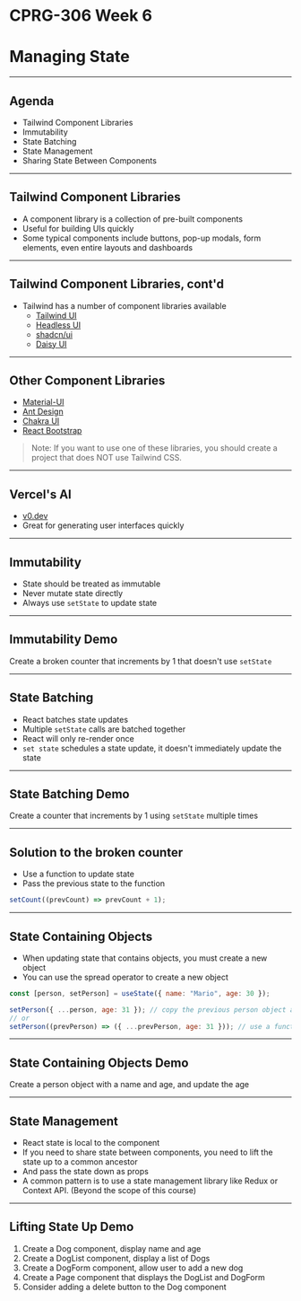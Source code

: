 # CPRG-306 Week 6

# Managing State

---

## Agenda

- Tailwind Component Libraries
- Immutability
- State Batching
- State Management
- Sharing State Between Components

---

## Tailwind Component Libraries

- A component library is a collection of pre-built components
- Useful for building UIs quickly
- Some typical components include buttons, pop-up modals, form elements, even entire layouts and dashboards

---

## Tailwind Component Libraries, cont'd

- Tailwind has a number of component libraries available
  - [Tailwind UI](https://tailwindui.com/)
  - [Headless UI](https://headlessui.dev/)
  - [shadcn/ui](https://ui.shadcn.com/)
  - [Daisy UI](https://daisyui.com/)

---

## Other Component Libraries

- [Material-UI](https://material-ui.com/)
- [Ant Design](https://ant.design/)
- [Chakra UI](https://chakra-ui.com/)
- [React Bootstrap](https://react-bootstrap.github.io/)

> Note: If you want to use one of these libraries, you should create a project that does NOT use Tailwind CSS.

---

## Vercel's AI

- [v0.dev](https://v0.dev/)
- Great for generating user interfaces quickly

---

## Immutability

- State should be treated as immutable
- Never mutate state directly
- Always use `setState` to update state

---

## Immutability Demo

Create a broken counter that increments by 1 that doesn't use `setState`

---

## State Batching

- React batches state updates
- Multiple `setState` calls are batched together
- React will only re-render once
- `set state` schedules a state update, it doesn't immediately update the state

---

## State Batching Demo

Create a counter that increments by 1 using `setState` multiple times

---

## Solution to the broken counter

- Use a function to update state
- Pass the previous state to the function

```javascript
setCount((prevCount) => prevCount + 1);
```

---

## State Containing Objects

- When updating state that contains objects, you must create a new object
- You can use the spread operator to create a new object

```javascript
const [person, setPerson] = useState({ name: "Mario", age: 30 });

setPerson({ ...person, age: 31 }); // copy the previous person object and update the age
// or
setPerson((prevPerson) => ({ ...prevPerson, age: 31 })); // use a function to update the state
```

---

## State Containing Objects Demo

Create a person object with a name and age, and update the age

---

## State Management

- React state is local to the component
- If you need to share state between components, you need to lift the state up to a common ancestor
- And pass the state down as props
- A common pattern is to use a state management library like Redux or Context API. (Beyond the scope of this course)

---

## Lifting State Up Demo

1. Create a Dog component, display name and age
2. Create a DogList component, display a list of Dogs
3. Create a DogForm component, allow user to add a new dog
4. Create a Page component that displays the DogList and DogForm
5. Consider adding a delete button to the Dog component
